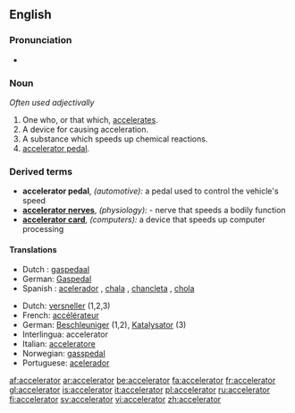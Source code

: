 ==English==

===Pronunciation===
*{{audio|en-us-accelerator.ogg|Audio (US)}}


===Noun===
{{en-noun}}  ''Often used adjectivally''

# One who, or that which, [[accelerate]]s.
# A device for causing acceleration.
# A substance which speeds up chemical reactions.
# [[accelerator pedal]].

===Derived terms===
*'''accelerator pedal''', ''(automotive):'' a pedal used to control the vehicle's speed
*'''[[accelerator nerves]]''', ''(physiology):'' - nerve that speeds a bodily function
*'''[[accelerator card]]''', ''(computers):'' a device that speeds up computer processing
 
====Translations====
{{trans-top|accelerator pedal}}
*Dutch : [[gaspedaal]] {{n}}
*German:  [[Gaspedal]] {{n}}
*Spanish : [[acelerador]] {{m}}, [[chala]] {{f}} {{italbrac|Chile|colloquial}}, [[chancleta]] {{f}} {{italbrac|Colombia|colloquial}}, [[chola]] {{f}} {{italbrac|Venezuela|colloquial}}
{{trans-bottom}}



{{rfc-trans}}
*Dutch: [[versneller]] {{m}} (1,2,3)
*French: [[accélérateur]] {{m}}
*German: [[Beschleuniger]] {{m}} (1,2), [[Katalysator]] {{m}} (3) 
*Interlingua: accelerator
*Italian: [[acceleratore]]
*Norwegian: [[gasspedal]]
*Portuguese: [[acelerador]]
 
[[af:accelerator]]
[[ar:accelerator]]
[[be:accelerator]]
[[fa:accelerator]]
[[fr:accelerator]]
[[gl:accelerator]]
[[is:accelerator]]
[[it:accelerator]]
[[pl:accelerator]]
[[ru:accelerator]]
[[fi:accelerator]]
[[sv:accelerator]]
[[vi:accelerator]]
[[zh:accelerator]]